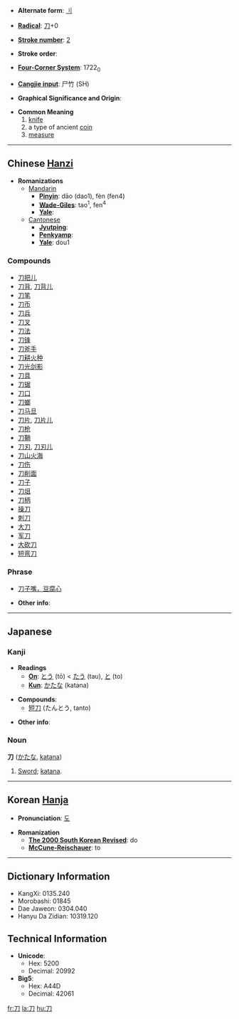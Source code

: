 * '''Alternate form''': [[刂]]

* '''[[Wiktionary:Chinese radical index| Radical]]''': [[Wiktionary:Chinese radical index 刀|刀]]+0

* '''[[Wiktionary:Chinese total strokes index|Stroke number]]''': [[Wiktionary:Chinese total strokes index 2|2]]

* '''Stroke order''': 

* '''[[Wiktionary:Chinese four corner index|Four-Corner System]]''': 1722<sub>0</sub>

* '''[[Wiktionary:Chinese Cangjie index|Cangjie input]]''': 尸竹 (SH)

* '''Graphical Significance and Origin''': 

* '''Common Meaning'''
*# [[knife]]
*# a type of ancient [[coin]]
*# [[measure]]

----

== Chinese [[Hanzi]] ==

* '''Romanizations'''
** [[Mandarin]]
*** '''[[Pinyin]]''': dāo (dao1), fèn (fen4)
*** '''[[Wade-Giles]]''': tao<sup>1</sup>, fen<sup>4</sup>
*** '''[[Yale]]''': 
**[[Cantonese]]
***'''[[Jyutping]]''':
***'''[[Penkyamp]]''': 
***'''[[Yale]]''': dou1

===Compounds===
*[[刀把儿]]
*[[刀背]], [[刀背儿]]
*[[刀笔]]
*[[刀币]]
*[[刀兵]]
*[[刀叉]]
*[[刀法]]
*[[刀锋]]
*[[刀斧手]]
*[[刀耕火种]]
*[[刀光剑影]]
*[[刀具]]
*[[刀锯]]
*[[刀口]]
*[[刀螂]]
*[[刀马旦]]
*[[刀片]], [[刀片儿]]
*[[刀枪]]
*[[刀鞘]]
*[[刀刃]], [[刀刃儿]]
*[[刀山火海]]
*[[刀伤]]
*[[刀削面]]
*[[刀子]]
*[[刀俎]]
*[[刀柄]]
*[[操刀]]
*[[刺刀]]
*[[大刀]]
*[[军刀]]
*[[大砍刀]]
*[[短弯刀]]

===Phrase===
*[[刀子嘴，豆腐心]]

* '''Other info''': 

----

== Japanese ==

=== Kanji ===

* '''Readings'''
** '''[[On]]''': [[とう]] (tō) < [[たう]] (tau), [[と]] (to)
** '''[[Kun]]''': [[かたな]] (katana)

* '''Compounds''':
** [[短刀]] (たんとう, tanto)

* '''Other info''':  

=== Noun ===
'''刀''' ([[かたな]], [[katana]])

# [[Sword]]; [[katana]].

----

== Korean [[Hanja]] ==

* '''Pronunciation''': [[도]]

* '''Romanization'''
** '''[[The 2000 South Korean Revised Romanization|The 2000 South Korean Revised]]''': do
** '''[[McCune-Reischauer]]''': to

----

== Dictionary Information ==

* KangXi: 0135.240
* Morobashi: 01845
* Dae Jaweon: 0304.040
* Hanyu Da Zidian: 10319.120

== Technical Information ==

* '''Unicode''':
** Hex: 5200
** Decimal: 20992
* '''Big5''':
** Hex: A44D
** Decimal: 42061

[[fr:刀]]
[[la:刀]]
[[hu:刀]]